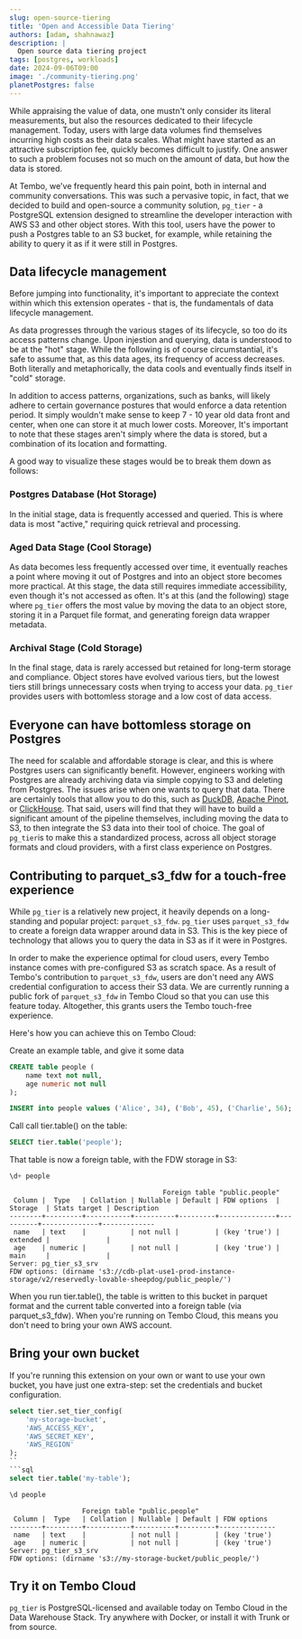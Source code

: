 ```yaml
---
slug: open-source-tiering
title: 'Open and Accessible Data Tiering'
authors: [adam, shahnawaz]
description: |
  Open source data tiering project
tags: [postgres, workloads]
date: 2024-09-06T09:00
image: './community-tiering.png'
planetPostgres: false
---
```


While appraising the value of data, one mustn't only consider its literal measurements, but also the resources dedicated to their lifecycle management. Today, users with large data volumes find themselves incurring high costs as their data scales. What might have started as an attractive subscription fee, quickly becomes difficult to justify. One answer to such a problem focuses not so much on the amount of data, but how the data is stored.

At Tembo, we've frequently heard this pain point, both in internal and community conversations. This was such a pervasive topic, in fact, that we decided to build and open-source a community solution, `pg_tier` - a PostgreSQL extension designed to streamline the developer interaction with AWS S3 and other object stores.
With this tool, users have the power to push a Postgres table to an S3 bucket, for example, while retaining the ability to query it as if it were still in Postgres.

## Data lifecycle management

Before jumping into functionality, it's important to appreciate the context within which this extension operates - that is, the fundamentals of data lifecycle management.

As data progresses through the various stages of its lifecycle, so too do its access patterns change. Upon injestion and querying, data is understood to be at the "hot" stage. While the following is of course circumstantial, it's safe to assume that, as this data ages, its frequency of access decreases. Both literally and metaphorically, the data cools and eventually finds itself in "cold" storage.

In addition to access patterns, organizations, such as banks, will likely adhere to certain governance postures that would enforce a data retention period. It simply wouldn't make sense to keep 7 - 10 year old data front and center, when one can store it at much lower costs.
Moreover, It's important to note that these stages aren't simply where the data is stored, but a combination of its location and formatting.

A good way to visualize these stages would be to break them down as follows:

### Postgres Database (Hot Storage)

In the initial stage, data is frequently accessed and queried. This is where data is most "active," requiring quick retrieval and processing.

### Aged Data Stage (Cool Storage)

As data becomes less frequently accessed over time, it eventually reaches a point where moving it out of Postgres and into an object store becomes more practical. At this stage, the data still requires immediate accessibility, even though it's not accessed as often. It's at this (and the following) stage where `pg_tier` offers the most value by moving the data to an object store, storing it in a Parquet file format, and generating foreign data wrapper metadata.

### Archival Stage (Cold Storage)

In the final stage, data is rarely accessed but retained for long-term storage and compliance. Object stores have evolved various tiers, but the lowest tiers still brings unnecessary costs when trying to access your data. `pg_tier` provides users with bottomless storage and a low cost of data access.

## Everyone can have bottomless storage on Postgres

The need for scalable and affordable storage is clear, and this is where Postgres users can significantly benefit. However, engineers working with Postgres are already archiving data via simple copying to S3 and deleting from Postgres. The issues arise when one wants to query that data. There are certainly tools that allow you to do this, such as [DuckDB](https://duckdb.org/), [Apache Pinot](https://pinot.apache.org/), or [ClickHouse](https://clickhouse.com/). That said, users will find that they will have to build a significant amount of the pipeline themselves, including moving the data to S3, to then integrate the S3 data into their tool of choice. The goal of `pg_tier`is to make this a standardized process, across all object storage formats and cloud providers, with a first class experience on Postgres.

## Contributing to parquet_s3_fdw for a touch-free experience

While `pg_tier` is a relatively new project, it heavily depends on a long-standing and popular project: `parquet_s3_fdw`. `pg_tier` uses `parquet_s3_fdw` to create a foreign data wrapper around data in S3. This is the key piece of technology that allows you to query the data in S3 as if it were in Postgres.

In order to make the experience optimal for cloud users, every Tembo instance comes with pre-configured S3 as scratch space. As a result of Tembo's contribution to `parquet_s3_fdw`, users are don't need any AWS credential configuration to access their S3 data. We are currently running a public fork of `parquet_s3_fdw` in Tembo Cloud so that you can use this feature today. Altogether, this grants users the Tembo touch-free experience.

Here's how you can achieve this on Tembo Cloud:

Create an example table, and give it some data

```sql
CREATE table people (
    name text not null,
    age numeric not null
);

INSERT into people values ('Alice', 34), ('Bob', 45), ('Charlie', 56);
```

Call call tier.table() on the table:

```sql
SELECT tier.table('people');
```

That table is now a foreign table, with the FDW storage in S3:

```sql
\d+ people
```
```text
                                      Foreign table "public.people"
 Column |  Type   | Collation | Nullable | Default | FDW options  | Storage  | Stats target | Description
--------+---------+-----------+----------+---------+--------------+----------+--------------+-------------
 name   | text    |           | not null |         | (key 'true') | extended |              |
 age    | numeric |           | not null |         | (key 'true') | main     |              |
Server: pg_tier_s3_srv
FDW options: (dirname 's3://cdb-plat-use1-prod-instance-storage/v2/reservedly-lovable-sheepdog/public_people/')
```

When you run tier.table(), the table is written to this bucket in parquet format and the current table converted into a foreign table (via parquet_s3_fdw).
When you're running on Tembo Cloud, this means you don't need to bring your own AWS account.

## Bring your own bucket

If you're running this extension on your own or want to use your own bucket, you have just one extra-step: set the credentials and bucket configuration.

```sql
select tier.set_tier_config(
	'my-storage-bucket',
	'AWS_ACCESS_KEY', 
	'AWS_SECRET_KEY',
	'AWS_REGION'
);
``
```sql
select tier.table('my-table');
```

```sql
\d people
```
```text
                  Foreign table "public.people"
 Column |  Type   | Collation | Nullable | Default | FDW options
--------+---------+-----------+----------+---------+--------------
 name   | text    |           | not null |         | (key 'true')
 age    | numeric |           | not null |         | (key 'true')
Server: pg_tier_s3_srv
FDW options: (dirname 's3://my-storage-bucket/public_people/')
```

## Try it on Tembo Cloud

`pg_tier` is PostgreSQL-licensed and available today on Tembo Cloud in the Data Warehouse Stack. Try anywhere with Docker, or install it with Trunk or from source.
